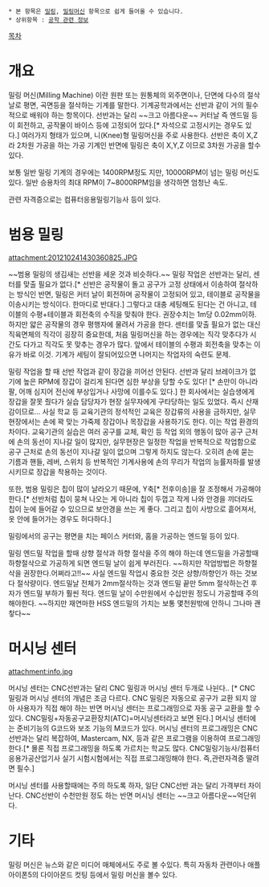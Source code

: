  * 본 항목은 [[밀링]], [[밀링머신]] 항목으로 쉽게 들어올 수 있습니다.
 * 상위항목 : [[공학 관련 정보]]

[[목차]]
= 개요 =
밀링 머신(Milling Machine) 이란 원판 또는 원통체의 외주면이나, 단면에 다수의 절삭날로 평면, 곡면등을 절삭하는 기계를 말한다. 기계공학과에서는 선반과 같이 거의 필수적으로 배워야 하는 항목이다. 선반과는 달리 ~~크고 아름다운~~ 커터날 즉 엔드밀 등이 회전하고, 공작물이 바이스 등에 고정되어 있다.[* 자석으로 고정시키는 경우도 있다.] 여러가지 형태가 있으며, 니(Knee)형 밀링머신을 주로 사용한다. 선반은 축이 X,Z라 2차원 가공을 하는 가공 기계인 반면에 밀링은 축이 X,Y,Z 이므로 3차원 가공을 할수 있다.

보통 일반 밀링 기계의 경우에는 1400RPM정도 지만, 10000RPM이 넘는 밀링 머신도 있다. 일반 승용차의 최대 RPM이 7~8000RPM임을 생각하면 엄청난 속도.

관련 자격증으로는 컴퓨터응용밀링기능사 등이 있다.

= 범용 밀링 =
attachment:201210241430360825.JPG

~~범용 밀링의 생김새는 선반을 세운 것과 비슷하다.~~
밀링 작업은 선반과는 달리, 센터를 맞출 필요가 없다.[* 선반은 공작물이 돌고 공구가 고정 상태에서 이송하여 절삭하는 방식인 반면, 밀링은 커터 날이 회전하며 공작물이 고정되어 있고, 테이블로 공작물을 이송시키는 방식이다. 한마디로 반대다.] 그렇다고 대충 세팅해도 된다는 건 아니고, 테이블의 수평+테이블과 회전축의 수직을 맞춰야 한다. 권장수치는 1m당 0.02mm이하. 하지만 얇은 공작물의 경우 평행자에 물려서 가공을 한다. 센터를 맞출 필요가 없는 대신 직육면체의 직각이 굉장히 중요한데, 처음 밀링머신을 하는 경우에는 직각 맞추다가 시간도 다가고 직각도 못 맞추는 경우가 많다. 앞에서 테이블의 수평과 회전축을 맞추는 이유가 바로 이것. 기계가 세팅이 잘되어있으면 나머지는 작업자의 숙련도 문제.

밀링 작업을 할 때 선반 작업과 같이 장갑을 끼어선 안된다. 선반과 달리 브레이크가 없기에 높은 RPM에 장갑이 걸리게 된다면 심한 부상을 당할 수도 있다! [* 손만이 아니라 팔, 어깨 심지어 전신에 부상입거나 사망에 이를수도 있다.] 한 회사에서는 실습생에게 장갑을 잘못 줬다가 실습 담당자가 현장 실무자에게 구타당하는 일도 있었다. 즉시 산재감이므로... 사실 학교 등 교육기관의 정석적인 교육은 장갑류의 사용을 금하지만, 실무현장에서는 손에 꽉 맞는 가죽제 장갑이나 목장갑을 사용하기도 한다. 이는 작업 환경의 차이다. 교육기관의 실습은 여러 공구를 교체, 확인 등 작업 외의 행동이 많아 공구 근처에 손의 동선이 지나갈 일이 많지만, 실무현장은 일정한 작업을 반복적으로 작업함으로 공구 근처로 손의 동선이 지나갈 일이 없으며 그렇게 하지도 않는다. 오히려 손에 묻는 기름과 핸들, 레버, 스위치 등 반복적인 기계사용에 손의 무리가 작업의 능률저하를 발생시키므로 장갑을 착용하는 것이다.

또한, 범용 밀링은 칩이 많이 날라오기 때문에, Y축[* 전후이송]을 잘 조정해서 가공해야 한다.[* 선반처럼 칩이 뭉쳐 나오는 게 아니라 칩이 두껍고 작게 나와 안경을 끼더라도 칩이 눈에 들어갈 수 있으므로 보안경을 쓰는 게 좋다. 그리고 칩이 사방으로 흩어져서, 옷 안에 들어가는 경우도 허다하다.]

밀링에서의 공구는 평면을 치는 페이스 커터와, 홈을 가공하는 엔드밀 등이 있다.

밀링 엔드밀 작업을 할때 상향 절삭과 하향 절삭을 주의 해야 하는데 엔드밀을 가공할때 하향절삭으로 가공하게 되면 엔드밀 날이 쉽게 부러진다. ~~하지만 작업방법은 하향절삭을 권장한다.어쩌라고!!~~ 사실 엔드밀 작업시 중요한 것은 상향/하향인가 하는 것보다 절삭량이다. 엔드밀날 전체가 2mm절삭하는 것과 엔드밀 끝만 5mm 절삭하는건 후자가 엔드밀 부하가 훨씬 적다. 엔드밀 날이 수만원에서 수십만원 정도니 가공할때 주의 해야한다. ~~하지만 재연마한 HSS 엔드밀의 가치는 보통 몇천원밖에 안하니 그나마 괜챃다~~ 

= 머시닝 센터 =
attachment:info.jpg

머시닝 센터는 CNC선반과는 달리 CNC 밀링과  머시닝 센터 두개로 나뉜다.. [* CNC 밀링과 머시닝 센터의 개념은 조금 다르다. CNC 밀링은 자동으로 공구가 교환 되지 않아 사용자가 직접 해야 하는 반면 머시닝 센터는 프로그래밍으로 자동 공구 교환을 할 수 있다. CNC밀링+자동공구교환장치(ATC)=머시닝센터라고 보면 된다.]
머시닝 센터에는 준비기능의 G코드와 보조 기능의 M코드가 있다.
머시닝 센터의 프로그래밍은 CNC 선반과는 달리 복잡하여, Mastercam, NX, 등과 같은 프로그램을 이용하여 프로그래밍 한다.[* 몰론 직접 프로그래밍을 하도록 가르치는 학교도 많다. CNC밀링기능사/컴퓨터응용가공산업기사 실기 시험시험에서는 직접 프로그래밍해야 한다. 즉,관련자격증 딸려면 필수.]

머시닝 센터를 사용할때에는 주의 하도록 하자, 일단 CNC선반 과는 달리 가격부터 차이난다. CNC선반이 수천만원 정도 하는 반면 머시닝 센터는 ~~크고 아름다운~~억단위다.

= 기타 =
밀링 머신은 뉴스와 같은 미디어 매체에서도 주로 볼 수있다. 특히 자동차 관련이나 애플 아이폰5의 다이아몬드 컷팅 등에서 밀링 머신을 볼수 있다.
